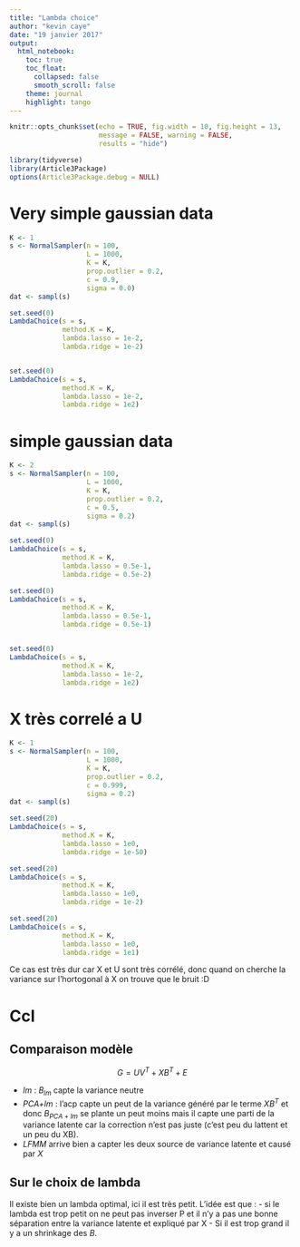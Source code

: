 ```yaml
---
title: "Lambda choice"
author: "kevin caye"
date: "19 janvier 2017"
output: 
  html_notebook:
    toc: true
    toc_float:
      collapsed: false
      smooth_scroll: false
    theme: journal
    highlight: tango
---
```


```r
knitr::opts_chunk$set(echo = TRUE, fig.width = 10, fig.height = 13,
                      message = FALSE, warning = FALSE,
                      results = "hide")
```

```r
library(tidyverse)
library(Article3Package)
options(Article3Package.debug = NULL)
```

# Very simple gaussian data

```r
K <- 1
s <- NormalSampler(n = 100,
                   L = 1000,
                   K = K,
                   prop.outlier = 0.2,
                   c = 0.9,
                   sigma = 0.0)
dat <- sampl(s)

set.seed(0)
LambdaChoice(s = s,
             method.K = K,
             lambda.lasso = 1e-2,
             lambda.ridge = 1e-2)


set.seed(0)
LambdaChoice(s = s,
             method.K = K,
             lambda.lasso = 1e-2,
             lambda.ridge = 1e2)


```


#  simple gaussian data

```r
K <- 2
s <- NormalSampler(n = 100,
                   L = 1000,
                   K = K,
                   prop.outlier = 0.2,
                   c = 0.5,
                   sigma = 0.2)
dat <- sampl(s)

set.seed(0)
LambdaChoice(s = s,
             method.K = K,
             lambda.lasso = 0.5e-1,
             lambda.ridge = 0.5e-2)

set.seed(0)
LambdaChoice(s = s,
             method.K = K,
             lambda.lasso = 0.5e-1,
             lambda.ridge = 0.5e-1)


set.seed(0)
LambdaChoice(s = s,
             method.K = K,
             lambda.lasso = 1e-2,
             lambda.ridge = 1e2)


```

#  X très correlé a U

```r
K <- 1
s <- NormalSampler(n = 100,
                   L = 1000,
                   K = K,
                   prop.outlier = 0.2,
                   c = 0.999,
                   sigma = 0.2)
dat <- sampl(s)

set.seed(20)
LambdaChoice(s = s,
             method.K = K,
             lambda.lasso = 1e0,
             lambda.ridge = 1e-50)

set.seed(20)
LambdaChoice(s = s,
             method.K = K,
             lambda.lasso = 1e0,
             lambda.ridge = 1e-2)

set.seed(20)
LambdaChoice(s = s,
             method.K = K,
             lambda.lasso = 1e0,
             lambda.ridge = 1e1)


```

Ce cas est très dur car X et U sont très corrélé, donc quand on 
cherche la variance sur l'hortogonal à X on trouve que le bruit :D

# Ccl

## Comparaison modèle

$$
G = UV^T + X B^T + E
$$

- *lm* : $B_{lm}$ capte la variance neutre
- *PCA+lm* : l'acp capte un peut de la variance généré par le terme $X B^T$ et
donc $B_{PCA+lm}$ se plante un peut moins mais il capte une parti de la variance 
latente car la correction n'est pas juste (c'est peu du lattent et un peu du XB).
- *LFMM* arrive bien a capter les deux source de variance latente et causé par
$X$

## Sur le choix de lambda
Il existe bien un lambda optimal, ici il est très petit.
L'idée est que :
- si le lambda est trop petit on ne peut pas inverser P et il n'y
a pas une bonne séparation entre la variance latente et expliqué par X
- Si il est trop grand il y a un shrinkage des $B$.


